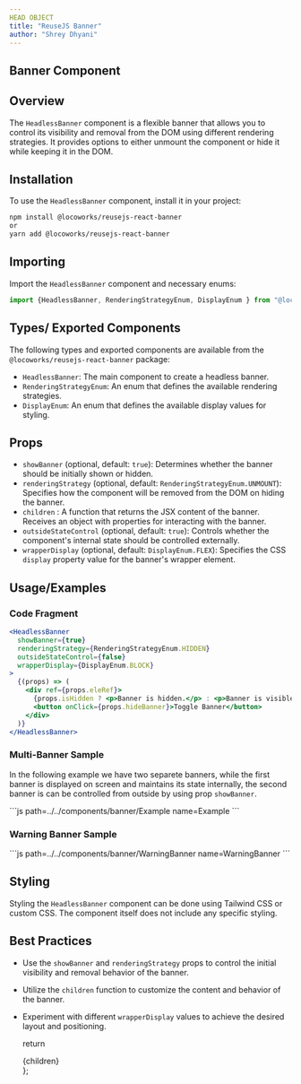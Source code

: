 ```yaml
---
HEAD OBJECT
title: "ReuseJS Banner"
author: "Shrey Dhyani"
---
```




## Banner Component

## Overview

The `HeadlessBanner` component is a flexible banner that allows you to control its visibility and removal from the DOM using different rendering strategies. It provides options to either unmount the component or hide it while keeping it in the DOM.

## Installation

To use the `HeadlessBanner` component, install it in your project:

```bash
npm install @locoworks/reusejs-react-banner
or 
yarn add @locoworks/reusejs-react-banner
```

## Importing

Import the `HeadlessBanner` component and necessary enums:

```jsx
import {HeadlessBanner, RenderingStrategyEnum, DisplayEnum } from "@locoworks/reusejs-react-banner";
```

## Types/ Exported Components

The following types and exported components are available from the `@locoworks/reusejs-react-banner` package:

- `HeadlessBanner`: The main component to create a headless banner.
- `RenderingStrategyEnum`: An enum that defines the available rendering strategies.
- `DisplayEnum`: An enum that defines the available display values for styling.

## Props

- `showBanner` (optional, default: `true`): Determines whether the banner should be initially shown or hidden.
- `renderingStrategy` (optional, default: `RenderingStrategyEnum.UNMOUNT`): Specifies how the component will be removed from the DOM on hiding the banner.
- `children` : A function that returns the JSX content of the banner. Receives an object with properties for interacting with the banner.
- `outsideStateControl` (optional, default: `true`): Controls whether the component's internal state should be controlled externally.
- `wrapperDisplay` (optional, default: `DisplayEnum.FLEX`): Specifies the CSS `display` property value for the banner's wrapper element.

## Usage/Examples

### Code Fragment
```jsx
<HeadlessBanner
  showBanner={true}
  renderingStrategy={RenderingStrategyEnum.HIDDEN}
  outsideStateControl={false}
  wrapperDisplay={DisplayEnum.BLOCK}
>
  {(props) => (
    <div ref={props.eleRef}>
      {props.isHidden ? <p>Banner is hidden.</p> : <p>Banner is visible.</p>}
      <button onClick={props.hideBanner}>Toggle Banner</button>
    </div>
  )}
</HeadlessBanner>
```

### Multi-Banner Sample 
In the following example we have two separete banners, while the first banner is displayed on screen and maintains its state internally, the second banner is can be controlled from outside by using prop `showBanner`.

<Example/>
```js path=../../components/banner/Example name=Example
```

### Warning Banner Sample
<WarningBanner/>
```js path=../../components/banner/WarningBanner name=WarningBanner
```

## Styling

Styling the `HeadlessBanner` component can be done using Tailwind CSS or custom CSS. The component itself does not include any specific styling.

## Best Practices

- Use the `showBanner` and `renderingStrategy` props to control the initial visibility and removal behavior of the banner.
- Utilize the `children` function to customize the content and behavior of the banner.
- Experiment with different `wrapperDisplay` values to achieve the desired layout and positioning.

  return <SiteWrapper toc={toc}><div className="prose max-w-full mx-4 pb-10" >{children}</div></SiteWrapper>
};
